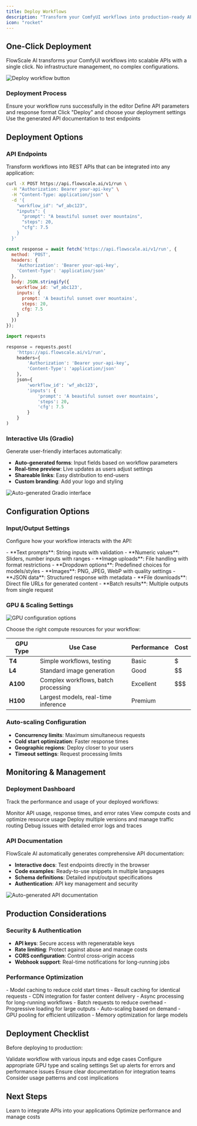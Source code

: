```yaml
---
title: Deploy Workflows
description: "Transform your ComfyUI workflows into production-ready APIs and interactive applications"
icon: "rocket"
---
```


## One-Click Deployment

FlowScale AI transforms your ComfyUI workflows into scalable APIs with a single click. No infrastructure management, no complex configurations.

<Frame>
  <img
    src="/images/deploy/deploy-button.png"
    alt="Deploy workflow button"
  />
</Frame>

### Deployment Process

<Steps>
  <Step title="Prepare Workflow">
    Ensure your workflow runs successfully in the editor
  </Step>
  <Step title="Configure Inputs/Outputs">
    Define API parameters and response format
  </Step>
  <Step title="Deploy">
    Click "Deploy" and choose your deployment settings
  </Step>
  <Step title="Test API">
    Use the generated API documentation to test endpoints
  </Step>
</Steps>

## Deployment Options

### API Endpoints

Transform workflows into REST APIs that can be integrated into any application:

<CodeGroup>

```bash curl
curl -X POST https://api.flowscale.ai/v1/run \
  -H "Authorization: Bearer your-api-key" \
  -H "Content-Type: application/json" \
  -d '{
    "workflow_id": "wf_abc123",
    "inputs": {
      "prompt": "A beautiful sunset over mountains",
      "steps": 20,
      "cfg": 7.5
    }
  }'
```

```javascript JavaScript
const response = await fetch('https://api.flowscale.ai/v1/run', {
  method: 'POST',
  headers: {
    'Authorization': 'Bearer your-api-key',
    'Content-Type': 'application/json'
  },
  body: JSON.stringify({
    workflow_id: 'wf_abc123',
    inputs: {
      prompt: 'A beautiful sunset over mountains',
      steps: 20,
      cfg: 7.5
    }
  })
});
```

```python Python
import requests

response = requests.post(
    'https://api.flowscale.ai/v1/run',
    headers={
        'Authorization': 'Bearer your-api-key',
        'Content-Type': 'application/json'
    },
    json={
        'workflow_id': 'wf_abc123',
        'inputs': {
            'prompt': 'A beautiful sunset over mountains',
            'steps': 20,
            'cfg': 7.5
        }
    }
)
```

</CodeGroup>

### Interactive UIs (Gradio)

Generate user-friendly interfaces automatically:

- **Auto-generated forms**: Input fields based on workflow parameters
- **Real-time preview**: Live updates as users adjust settings
- **Shareable links**: Easy distribution to end-users
- **Custom branding**: Add your logo and styling

<Frame>
  <img
    src="/images/deploy/gradio-ui.png"
    alt="Auto-generated Gradio interface"
  />
</Frame>

## Configuration Options

### Input/Output Settings

Configure how your workflow interacts with the API:

<Tabs>
  <Tab title="Input Parameters">
    - **Text prompts**: String inputs with validation
    - **Numeric values**: Sliders, number inputs with ranges
    - **Image uploads**: File handling with format restrictions
    - **Dropdown options**: Predefined choices for models/styles
  </Tab>
  <Tab title="Output Formats">
    - **Images**: PNG, JPEG, WebP with quality settings
    - **JSON data**: Structured response with metadata
    - **File downloads**: Direct file URLs for generated content
    - **Batch results**: Multiple outputs from single request
  </Tab>
</Tabs>

### GPU & Scaling Settings

<Frame>
  <img
    src="/images/build/gpu-settings.png"
    alt="GPU configuration options"
  />
</Frame>

Choose the right compute resources for your workflow:

| GPU Type | Use Case | Performance | Cost |
|----------|----------|-------------|------|
| **T4** | Simple workflows, testing | Basic | $ |
| **L4** | Standard image generation | Good | $$ |
| **A100** | Complex workflows, batch processing | Excellent | $$$ |
| **H100** | Largest models, real-time inference | Premium | $$$$ |

### Auto-scaling Configuration

- **Concurrency limits**: Maximum simultaneous requests
- **Cold start optimization**: Faster response times
- **Geographic regions**: Deploy closer to your users
- **Timeout settings**: Request processing limits

## Monitoring & Management

### Deployment Dashboard

Track the performance and usage of your deployed workflows:

<CardGroup cols={2}>
  <Card title="Request Analytics" icon="chart-line">
    Monitor API usage, response times, and error rates
  </Card>
  <Card title="Cost Tracking" icon="dollar-sign">
    View compute costs and optimize resource usage
  </Card>
  <Card title="Version Management" icon="code-branch">
    Deploy multiple versions and manage traffic routing
  </Card>
  <Card title="Error Monitoring" icon="triangle-exclamation">
    Debug issues with detailed error logs and traces
  </Card>
</CardGroup>

### API Documentation

FlowScale AI automatically generates comprehensive API documentation:

- **Interactive docs**: Test endpoints directly in the browser
- **Code examples**: Ready-to-use snippets in multiple languages
- **Schema definitions**: Detailed input/output specifications
- **Authentication**: API key management and security

<Frame>
  <img
    src="/images/deploy/api-docs.png"
    alt="Auto-generated API documentation"
  />
</Frame>

## Production Considerations

### Security & Authentication

- **API keys**: Secure access with regeneratable keys
- **Rate limiting**: Protect against abuse and manage costs
- **CORS configuration**: Control cross-origin access
- **Webhook support**: Real-time notifications for long-running jobs

### Performance Optimization

<AccordionGroup>
  <Accordion title="Caching Strategies">
    - Model caching to reduce cold start times
    - Result caching for identical requests
    - CDN integration for faster content delivery
  </Accordion>
  <Accordion title="Request Optimization">
    - Async processing for long-running workflows
    - Batch requests to reduce overhead
    - Progressive loading for large outputs
  </Accordion>
  <Accordion title="Resource Management">
    - Auto-scaling based on demand
    - GPU pooling for efficient utilization
    - Memory optimization for large models
  </Accordion>
</AccordionGroup>

## Deployment Checklist

Before deploying to production:

<Steps>
  <Step title="Test Thoroughly">
    Validate workflow with various inputs and edge cases
  </Step>
  <Step title="Set Resource Limits">
    Configure appropriate GPU type and scaling settings
  </Step>
  <Step title="Configure Monitoring">
    Set up alerts for errors and performance issues
  </Step>
  <Step title="Document API">
    Ensure clear documentation for integration teams
  </Step>
  <Step title="Plan for Scale">
    Consider usage patterns and cost implications
  </Step>
</Steps>

## Next Steps

<CardGroup cols={2}>
  <Card
    title="API Integration"
    icon="code"
    href="/deploy-api/sdk/sdk-js"
  >
    Learn to integrate APIs into your applications
  </Card>
  <Card
    title="Scaling Strategies"
    icon="chart-line"
    href="/deploy-api/scaling"
  >
    Optimize performance and manage costs
  </Card>
</CardGroup>
